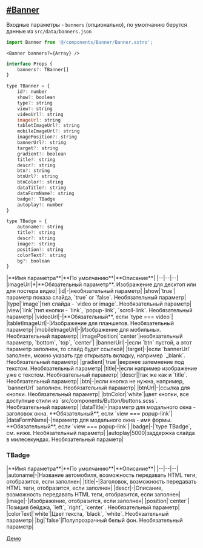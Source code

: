 ## [#Banner](#banner)

Входные параметры - `banners` (опционально), по умолчанию берутся данные из `src/data/banners.json`

```js
import Banner from '@/components/Banner/Banner.astro';
```

```astro
<Banner banners?={Array} />
```

```js
interface Props {
	banners?: TBanner[]
}

type TBanner = {
	id?: number 
	show?: boolean
	type?: string
	view?: string
	videoUrl?: string
	imageUrl: string
	tabletImageUrl?: string
	mobileImageUrl?: string
	imagePosition?: string 
	bannerUrl?: string
	target?: string
	gradient?: boolean
	title?: string
	descr?: string
	btn?: string
	btnUrl?: string
	btnColor?: string
	dataTitle?: string
	dataFormName?: string
	badge?: TBadge
	autoplay?: number
}

type TBadge = {
	autoname?: string
	title?: string
	descr?: string
	image?: string
	position?: string
	colorText?: string
	bg?: boolean
}
```

<div class="*:!text-left mb-10">
    |**Имя параметра**|**По умолчанию**|**Описание**|
    |--|--|--|
    |imageUrl|*|**Обязательный параметр**. Изображение для десктоп или для постера видео|
    |id|-|необязательный параметр|
    |show|`true`|параметр показа слайда, `true` or `false`. Необязательный параметр|
    |type|`image`|тип слайда - `video or image`. Необязательный параметр|
    |view|`link`|тип кнопки - `link`, `popup-link`, `scroll-link`. Необязательный параметр|
    |videoUrl|-|**Обязательный**, если `type === video`|
    |tabletImageUrl|-|Изображение для планшетов. Необязательный параметр|
    |mobileImageUrl|-|Изображение для мобильных. Необязательный параметр|
    |imagePosition|`center`|необязательный параметр, `bottom`, `top`, `center`|
    |bannerUrl|-|если `btn` пустой, а этот параметр заполнен, то слайд будет ссылкой|
    |target|-|если `bannerUrl` заполнен, можно указать где открывать вкладку, например `_blank`. Необязательный параметр|
    |gradient|`true`|верхнее затемнение под текстом. Необязательный параметр|
    |title|-|если например изображение уже с текстом. Необязательный параметр|
    |descr||так же как и `title`. Необязательный параметр|
    |btn|-|если кнопка не нужна, например, `bannerUrl` заполнен. Необязательный параметр|
    |btnUrl|-|ссылка для кнопки. Необязательный параметр|
    |btnColor|`white`|цвет кнопки, все доступные стили из `src/components/Button/buttons.scss`. Необязательный параметр|
    |dataTitle|-|параметр для модального окна - заголовок окна. **Обязательный**, если `view === popup-link`|
    |dataFormName|-|параметр для модального окна - имя формы. **Обязательный**, если `view === popup-link`|
    |badge|-|`type TBadge`, см. ниже. Необязательный параметр|
    |autoplay|5000|заддержка слайда в милесекундах. Необязательный параметр|
</div>

### TBadge
<div class="*:!text-left mb-10">
    |**Имя параметра**|**По умолчанию**|**Описание**|
    |--|--|--|
    |autoname|-|Название автомобиля, возможность передавать HTML теги, отобразится, если заполнен|
	|title|-|Заголовок, возможность передавать HTML теги, отобразится, если заполнен|
	|descr|-|Описание, возможность передавать HTML теги, отобразится, если заполнен|
	|image|-|Изображение, отобразится, если заполнен|
	|position|`center`|Позиция бейджа, `left`, `right`, `center`. Необязательный параметр|
	|colorText|`white`|Цвет текста, `black`, `white`. Необязательный параметр|
	|bg|`false`|Полупрозрачный белый фон. Необязательный параметр|
</div>

[Демо](/guide/demo/banner/)
